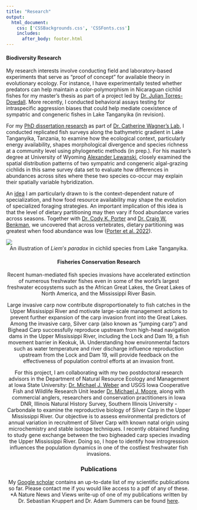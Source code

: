 ```yaml
--- 
title: "Research"
output: 
  html_document:
    css: ['CSSBackgrounds.css', 'CSSFonts.css']
    includes:
      after_body: footer.html
---
```



#### Biodiversity Research

My research interests involve conducting field and laboratory-based experiments that serve as “proof of concept” for available theory in evolutionary ecology. For instance, I have experimentally tested whether predators can help maintain a color-polymorphism in Nicaraguan cichlid fishes for my master’s thesis as part of a project led by [Dr. Julian Torres-Dowdall](TorresDowdall_etal_2017.pdf). More recently, I conducted behavioral assays testing for intraspecific aggression biases that could help mediate coexistence of sympatric and congeneric fishes in Lake Tanganyika (in revision). 

For my [PhD dissertation research](https://www.proquest.com/docview/2572576794?pq-origsite=gscholar&fromopenview=true) as part of [Dr. Catherine Wagner's Lab](https://cewagnerlab.com/), I conducted replicated fish surveys along the bathymetric gradient in Lake Tanganyika, Tanzania, to examine how the ecological context, particularly energy availability, shapes morphological divergence and species richness at a community level using phylogenetic methods (in prep.). For his master's degree at University of Wyoming [Alexander Lewanski](Lewanski_etal_2022.pdf), closely examined the spatial distribution patterns of two sympatric and congeneric algal-grazing cichlids in this same survey data set to evaluate how differences in abundances across sites where these two species co-occur may explain their spatially variable hybridization. 

An [idea](Golcher-Benavides_Wagner_2018.pdf) I am particularly drawn to is the context-dependent nature of specialization, and how food resource availability may shape the evolution of specialized foraging strategies. An important implication of this idea is that the level of dietary partitioning may then vary if food abundance varies across seasons. Together with [Dr. Cody K. Porter](https://ckporter.weebly.com/) and [Dr. Craig W. Benkman](https://www.uwyo.edu/benkman/), we uncovered that across vertebrates, dietary partitioning was greatest when food abundance was low ([Porter et al. 2022](porter_et_al_2022.pdf)). 

![](./Comic_Sep2018-03.png)
<center> An illustration of *Liem*’*s* *paradox* in cichlid species from Lake Tanganyika.<center>


#### Fisheries Conservation Research
Recent human-mediated fish species invasions have accelerated extinction of numerous freshwater fishes even in some of the world's largest freshwater ecosystems such as the African Great Lakes, the Great Lakes of North America, and the Mississippi River Basin. 


Large invasive carp now contribute disproportionately to fish catches in the Upper Mississippi River and motivate large-scale management actions to prevent further expansion of the carp invasion front into the Great Lakes. Among the invasive carp, Silver carp (also known as "jumping carp") and Bighead Carp successfully reproduce upstream from high-head navigation dams in the Upper Mississippi River, including the Lock and Dam 19, a fish movement barrier in Keokuk, IA. Understanding how environmental factors such as water temperature and river discharge influence reproduction upstream from the Lock and Dam 19, will provide feedback on the effectiveness of population control efforts at an invasion front.   

For this project, I am collaborating with my two postdoctoral research advisors in the Department of Natural Resource Ecology and Management at Iowa State University: [Dr. Michael J. Weber](https://michaeljohnweber.wixsite.com/fisherieslab) and USGS Iowa Cooperative Fish and Wildlife Research Unit leader [Dr. Michael J. Moore](https://moorefishlab.weebly.com/), along with commercial anglers, researchers and conservation practitioners in Iowa DNR, Illinois Natural History Survey, Southern Illinois University - Carbondale to examine the reproductive biology of Silver Carp in the Upper Mississippi River. Our objective is to assess environmental predictors of annual variation in recruitment of Silver Carp with known natal origin using microchemistry and stable isotope techniques. I recently obtained funding to study gene exchange between the two bigheaded carp species invading the Upper Mississippi River. Doing so, I hope to identify how introgression influences the population dynamics in one of the costliest freshwater fish invasions. 


### Publications
My [Google scholar](https://scholar.google.com/citations?user=WAxpZLEAAAAJ&hl=en&oi=ao) contains an up-to-date list of my scientific publications so far. Please contact me if you would like access to a pdf of any of these. *A Nature News and Views write-up of one of my publications written by Dr. Sebastian Kruppert and Dr. Adam Summers can be found [here](https://www.nature.com/articles/d41586-019-02008-6?utm_source=twt_nv&utm_medium=social&utm_campaign=newsandviews).


